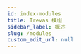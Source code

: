 ```yaml
---
id: index-modules
title: Trevas 模组
sidebar_label: 概述
slug: /modules
custom_edit_url: null
---
```



<div>
	<div className="row">
		<div className="col">
			<Card
				title="VTL Engine"
				description="Moteur d'exécution et son implémentation Java de base"
				page={useBaseUrl('/modules/engine')}
			/>
		</div>
		<div className="col">
			<Card
				title="VTL Parser"
				description="Parseur généré par Antlr à partir de la grammaire formelle de VTL 2.0"
				page={useBaseUrl('/modules/parser')}
			/>
		</div>
		<div className="col">
			<Card
				title="VTL Spark"
				description="Exécution de transformations VTL par Spark"
				page={useBaseUrl('/modules/spark')}
			/>
		</div>
	</div>
	<div className="row">
		<div className="col">
			<Card
				title="VTL Model"
				description="Modèle définissant les objets utilisés dans le moteur"
				page={useBaseUrl('/modules/model')}
			/>
		</div>
		<div className="col">
			<Card
				title="VTL JDBC"
				description="Utilisation de sources de données SQL"
				page={useBaseUrl('/modules/jdbc')}
			/>
		</div>
		<div className="col">
			<Card
				title="VTL Jackson"
				description="Sérialisation / désérialisation JSON de jeux de données"
				page={useBaseUrl('/modules/jackson')}
			/>
		</div>
	</div>
	<div className="row">
		<div className="col">
			<Card
				title="VTL CSV"
				description="Tools for the use of CSV data sources"
				page={useBaseUrl('/modules/csv')}
			/>
		</div>
		<div className="col">
			<Card
				title="VTL SDMX"
				description="Tools for the use of SDMX metadata"
				page={useBaseUrl('/modules/sdmx')}
			/>
		</div>
	</div>
</div>
